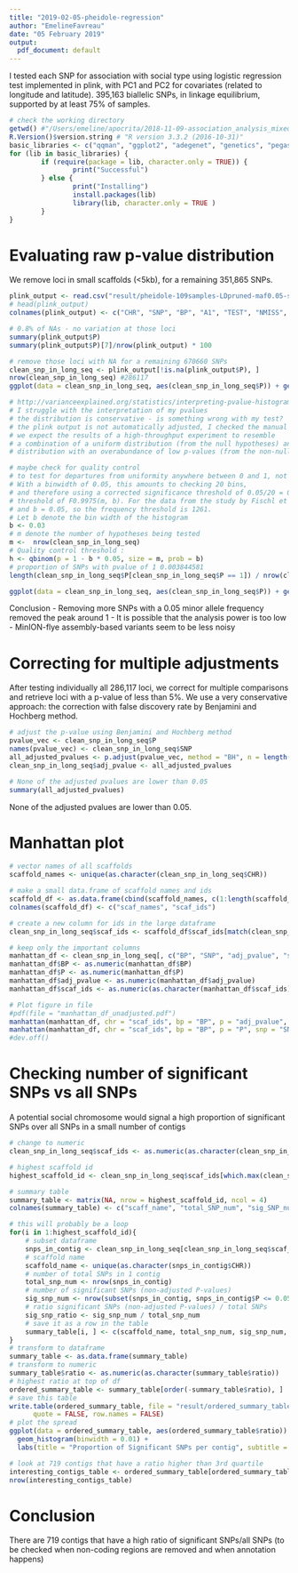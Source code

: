 ```yaml
---
title: "2019-02-05-pheidole-regression"
author: "EmelineFavreau"
date: "05 February 2019"
output:
  pdf_document: default
---
```


I tested each SNP for association with social type using logistic regression test implemented in plink, with PC1 and PC2 for covariates (related to longitude and latitude). 395,163 biallelic SNPs, in linkage equilibrium, supported by at least 75% of samples.


```r
# check the working directory
getwd() #"/Users/emeline/apocrita/2018-11-09-association_analysis_mixed_assembly/result/2019-01-03-association_analysis"
R.Version()$version.string # "R version 3.3.2 (2016-10-31)"
basic_libraries <- c("qqman", "ggplot2", "adegenet", "genetics", "pegas", "reshape2", "hierfstat")
for (lib in basic_libraries) {
        if (require(package = lib, character.only = TRUE)) {
                print("Successful")
        } else {
                print("Installing")
                install.packages(lib)
                library(lib, character.only = TRUE )
        }
}
```


# Evaluating raw p-value distribution
We remove loci in small scaffolds (<5kb), for a remaining  351,865 SNPs.

```r
plink_output <- read.csv("result/pheidole-109samples-LDpruned-maf0.05-snp-pvalues.assoc.filtered.logistic", header = FALSE, sep = "")
# head(plink_output)
colnames(plink_output) <- c("CHR", "SNP", "BP", "A1", "TEST", "NMISS", "OR", "STAT", "P") 

# 0.8% of NAs - no variation at those loci
summary(plink_output$P)
summary(plink_output$P)[7]/nrow(plink_output) * 100

# remove those loci with NA for a remaining 670660 SNPs
clean_snp_in_long_seq <- plink_output[!is.na(plink_output$P), ]
nrow(clean_snp_in_long_seq) #286117
ggplot(data = clean_snp_in_long_seq, aes(clean_snp_in_long_seq$P)) + geom_histogram(binwidth = 0.03) + ggtitle("Raw p-values from 286,117 SNPs") + xlab("unadjusted pvalues")

# http://varianceexplained.org/statistics/interpreting-pvalue-histogram/
# I struggle with the interpretation of my pvalues
# the distribution is conservative - is something wrong with my test?
# the plink output is not automatically adjusted, I checked the manual
# we expect the results of a high-throughput experiment to resemble 
# a combination of a uniform distribution (from the null hypotheses) and a
# distribution with an overabundance of low p-values (from the non-null hypotheses).

# maybe check for quality control
# to test for departures from uniformity anywhere between 0 and 1, not necessarily only among low p-values.
# With a binwidth of 0.05, this amounts to checking 20 bins,
# and therefore using a corrected significance threshold of 0.05/20 = 0.0025, or equivalently, a frequency
# threshold of F0.9975(m, b). For the data from the study by Fischl et al. [3] in Figure 4, m = 23,332
# and b = 0.05, so the frequency threshold is 1261.
# Let b denote the bin width of the histogram
b <- 0.03
# m denote the number of hypotheses being tested
m <-  nrow(clean_snp_in_long_seq)
# Quality control threshold :
h <- qbinom(p = 1 - b * 0.05, size = m, prob = b)
# proportion of SNPs with pvalue of 1 0.003844581
length(clean_snp_in_long_seq$P[clean_snp_in_long_seq$P == 1]) / nrow(clean_snp_in_long_seq) * 100

ggplot(data = clean_snp_in_long_seq, aes(clean_snp_in_long_seq$P)) + geom_histogram(binwidth = 0.03) + geom_abline(aes(), intercept = h) + labs(title = "Raw p-values from whole data maf>0.05", subtitle = "quality threshold shows that the analysis power is low", x = "unadjusted pvalues") 

```

Conclusion
- Removing more SNPs with a 0.05 minor allele frequency removed the peak around 1
- It is possible that the analysis power is too low
- MinION-flye assembly-based variants seem to be less noisy 

# Correcting for multiple adjustments
After testing individually all 286,117 loci, we correct for multiple comparisons and retrieve loci with a p-value of less than 5%. We use a very conservative approach: the correction with false discovery rate by Benjamini and Hochberg method.

```r
# adjust the p-value using Benjamini and Hochberg method
pvalue_vec <- clean_snp_in_long_seq$P
names(pvalue_vec) <- clean_snp_in_long_seq$SNP
all_adjusted_pvalues <- p.adjust(pvalue_vec, method = "BH", n = length(pvalue_vec))
clean_snp_in_long_seq$adj_pvalue <- all_adjusted_pvalues

# None of the adjusted pvalues are lower than 0.05
summary(all_adjusted_pvalues)
```
None of the adjusted pvalues are lower than 0.05.

# Manhattan plot

```r
# vector names of all scaffolds
scaffold_names <- unique(as.character(clean_snp_in_long_seq$CHR))

# make a small data.frame of scaffold names and ids
scaffold_df <- as.data.frame(cbind(scaffold_names, c(1:length(scaffold_names))))
colnames(scaffold_df) <- c("scaf_names", "scaf_ids")

# create a new column for ids in the large dataframe
clean_snp_in_long_seq$scaf_ids <- scaffold_df$scaf_ids[match(clean_snp_in_long_seq$CHR, scaffold_df$scaf_names)]

# keep only the important columns
manhattan_df <- clean_snp_in_long_seq[, c("BP", "SNP", "adj_pvalue", "scaf_ids", "P")]
manhattan_df$BP <- as.numeric(manhattan_df$BP)
manhattan_df$P <- as.numeric(manhattan_df$P)
manhattan_df$adj_pvalue <- as.numeric(manhattan_df$adj_pvalue)
manhattan_df$scaf_ids <- as.numeric(as.character(manhattan_df$scaf_ids))

# Plot figure in file
#pdf(file = "manhattan_df_unadjusted.pdf")
manhattan(manhattan_df, chr = "scaf_ids", bp = "BP", p = "adj_pvalue", snp = "SNP", suggestiveline = -log10(0.05), main = "286,117 adjusted SNPs in linkage equilibrium in 3 Pheidole populations")
manhattan(manhattan_df, chr = "scaf_ids", bp = "BP", p = "P", snp = "SNP", suggestiveline = -log10(0.05), main = "286,117 SNPs in linkage equilibrium in 3 Pheidole populations")
#dev.off()

```

# Checking number of significant SNPs vs all SNPs 
A potential social chromosome would signal a high proportion of significant SNPs over all SNPs in a small number of contigs

```r
# change to numeric
clean_snp_in_long_seq$scaf_ids <- as.numeric(as.character(clean_snp_in_long_seq$scaf_ids))

# highest scaffold id
highest_scaffold_id <- clean_snp_in_long_seq$scaf_ids[which.max(clean_snp_in_long_seq$scaf_ids)]

# summary table
summary_table <- matrix(NA, nrow = highest_scaffold_id, ncol = 4)
colnames(summary_table) <- c("scaff_name", "total_SNP_num", "sig_SNP_num", "ratio")

# this will probably be a loop
for(i in 1:highest_scaffold_id){
    # subset dataframe
    snps_in_contig <- clean_snp_in_long_seq[clean_snp_in_long_seq$scaf_ids == i, ]
    # scaffold name
    scaffold_name <- unique(as.character(snps_in_contig$CHR))
    # number of total SNPs in 1 contig
    total_snp_num <- nrow(snps_in_contig)
    # number of significant SNPs (non-adjusted P-values)
    sig_snp_num <- nrow(subset(snps_in_contig, snps_in_contig$P <= 0.05))
    # ratio significant SNPs (non-adjusted P-values) / total SNPs
    sig_snp_ratio <- sig_snp_num / total_snp_num
    # save it as a row in the table
    summary_table[i, ] <- c(scaffold_name, total_snp_num, sig_snp_num, sig_snp_ratio)
}
# transform to dataframe
summary_table <- as.data.frame(summary_table)
# transform to numeric
summary_table$ratio <- as.numeric(as.character(summary_table$ratio))
# highest ratio at top of df
ordered_summary_table <- summary_table[order(-summary_table$ratio), ]
# save this table
write.table(ordered_summary_table, file = "result/ordered_summary_table",
      quote = FALSE, row.names = FALSE)
# plot the spread
ggplot(data = ordered_summary_table, aes(ordered_summary_table$ratio)) + 
  geom_histogram(binwidth = 0.01) +
  labs(title = "Proportion of Significant SNPs per contig", subtitle = "whole MinION assembly, unadjusted p-values", x = "sig SNP / all SNP (per contig)") 

# look at 719 contigs that have a ratio higher than 3rd quartile
interesting_contigs_table <- ordered_summary_table[ordered_summary_table$ratio > summary(ordered_summary_table$ratio)[5], ] 
nrow(interesting_contigs_table)

```
# Conclusion
There are 719 contigs that have a high ratio of significant SNPs/all SNPs (to be checked when non-coding regions are removed and when annotation happens)
